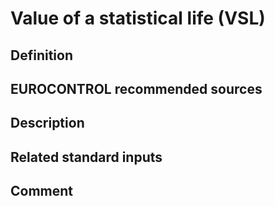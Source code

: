 # Value of a statistical life (VSL)

## Definition

## EUROCONTROL recommended sources

## Description

## Related standard inputs

## Comment


